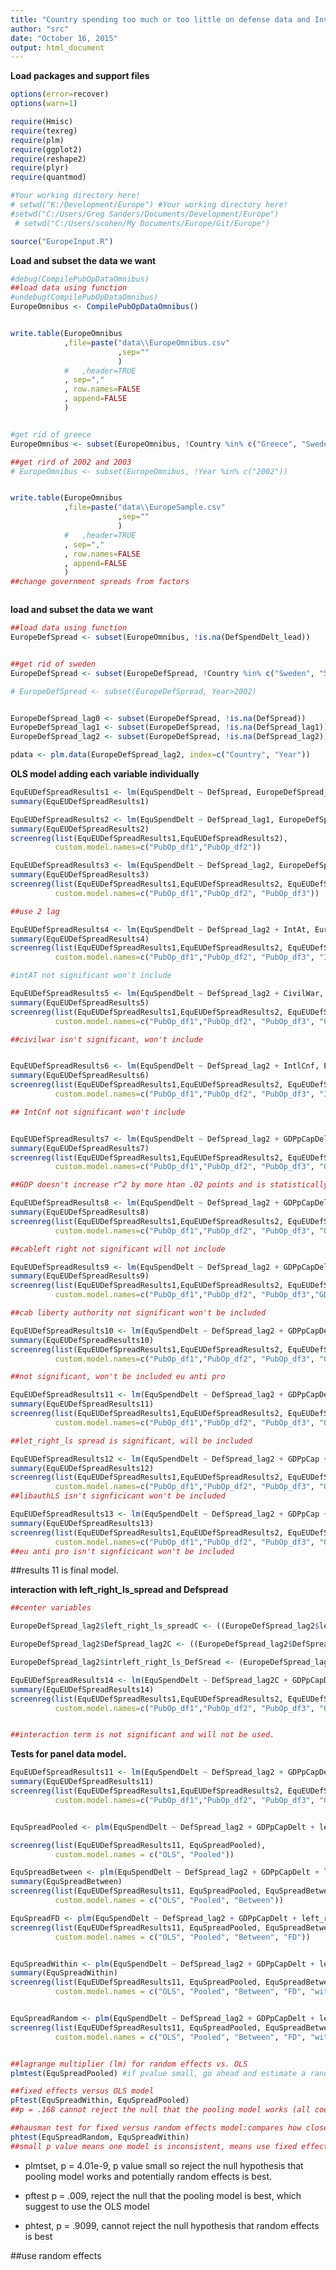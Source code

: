 ```yaml
---
title: "Country spending too much or too little on defense data and Investment spending"
author: "src"
date: "October 16, 2015"
output: html_document
---
```


**Load packages and support files**
```r
options(error=recover)
options(warn=1)

require(Hmisc)
require(texreg)
require(plm)
require(ggplot2)
require(reshape2)
require(plyr)
require(quantmod)

#Your working directory here!
# setwd("K:/Development/Europe") #Your working directory here!
#setwd("C:/Users/Greg Sanders/Documents/Development/Europe")
 # setwd("C:/Users/scohen/My Documents/Europe/Git/Europe")

source("EuropeInput.R")

```


**Load and subset the data we want**
```r


#debug(CompilePubOpDataOmnibus)
##load data using function
#undebug(CompilePubOpDataOmnibus)
EuropeOmnibus <- CompilePubOpDataOmnibus()


write.table(EuropeOmnibus
            ,file=paste("data\\EuropeOmnibus.csv"
                        ,sep=""
                        )
            #   ,header=TRUE
            , sep=","
            , row.names=FALSE
            , append=FALSE
            )


#get rid of greece
EuropeOmnibus <- subset(EuropeOmnibus, !Country %in% c("Greece", "Sweden","Russia","United States"))

##get rird of 2002 and 2003
# EuropeOmnibus <- subset(EuropeOmnibus, !Year %in% c("2002"))


write.table(EuropeOmnibus
            ,file=paste("data\\EuropeSample.csv"
                        ,sep=""
                        )
            #   ,header=TRUE
            , sep=","
            , row.names=FALSE
            , append=FALSE
            )
##change government spreads from factors



```


**load and subset the data we want**
```r

##load data using function
EuropeDefSpread <- subset(EuropeOmnibus, !is.na(DefSpendDelt_lead))


##get rid of sweden
EuropeDefSpread <- subset(EuropeDefSpread, !Country %in% c("Sweden", "Serbia", "Bulgaria", "Romania"))

# EuropeDefSpread <- subset(EuropeDefSpread, Year>2002)


EuropeDefSpread_lag0 <- subset(EuropeDefSpread, !is.na(DefSpread))
EuropeDefSpread_lag1 <- subset(EuropeDefSpread, !is.na(DefSpread_lag1))
EuropeDefSpread_lag2 <- subset(EuropeDefSpread, !is.na(DefSpread_lag2))

pdata <- plm.data(EuropeDefSpread_lag2, index=c("Country", "Year"))


```


**OLS model adding each variable individually**
```r
EquEUDefSpreadResults1 <- lm(EquSpendDelt ~ DefSpread, EuropeDefSpread_lag0) 
summary(EquEUDefSpreadResults1)

EquEUDefSpreadResults2 <- lm(EquSpendDelt ~ DefSpread_lag1, EuropeDefSpread_lag1) 
summary(EquEUDefSpreadResults2)
screenreg(list(EquEUDefSpreadResults1,EquEUDefSpreadResults2),
          custom.model.names=c("PubOp_df1","PubOp_df2"))

EquEUDefSpreadResults3 <- lm(EquSpendDelt ~ DefSpread_lag2, EuropeDefSpread_lag2) 
summary(EquEUDefSpreadResults3)
screenreg(list(EquEUDefSpreadResults1,EquEUDefSpreadResults2, EquEUDefSpreadResults3),
          custom.model.names=c("PubOp_df1","PubOp_df2", "PubOp_df3"))

##use 2 lag

EquEUDefSpreadResults4 <- lm(EquSpendDelt ~ DefSpread_lag2 + IntAt, EuropeDefSpread_lag2) 
summary(EquEUDefSpreadResults4)
screenreg(list(EquEUDefSpreadResults1,EquEUDefSpreadResults2, EquEUDefSpreadResults3, EquEUDefSpreadResults4),
          custom.model.names=c("PubOp_df1","PubOp_df2", "PubOp_df3", "IntAt"))

#intAT not significant won't include

EquEUDefSpreadResults5 <- lm(EquSpendDelt ~ DefSpread_lag2 + CivilWar, EuropeDefSpread_lag2) 
summary(EquEUDefSpreadResults5)
screenreg(list(EquEUDefSpreadResults1,EquEUDefSpreadResults2, EquEUDefSpreadResults3, EquEUDefSpreadResults5),
          custom.model.names=c("PubOp_df1","PubOp_df2", "PubOp_df3", "CivilWar"))

##civilwar isn't significant, won't include


EquEUDefSpreadResults6 <- lm(EquSpendDelt ~ DefSpread_lag2 + IntlCnf, EuropeDefSpread_lag2) 
summary(EquEUDefSpreadResults6)
screenreg(list(EquEUDefSpreadResults1,EquEUDefSpreadResults2, EquEUDefSpreadResults3, EquEUDefSpreadResults6),
          custom.model.names=c("PubOp_df1","PubOp_df2", "PubOp_df3", "IntCnf"))

## IntCnf not significant won't include


EquEUDefSpreadResults7 <- lm(EquSpendDelt ~ DefSpread_lag2 + GDPpCapDelt, EuropeDefSpread_lag2) 
summary(EquEUDefSpreadResults7)
screenreg(list(EquEUDefSpreadResults1,EquEUDefSpreadResults2, EquEUDefSpreadResults3, EquEUDefSpreadResults7),
          custom.model.names=c("PubOp_df1","PubOp_df2", "PubOp_df3", "GDPpc"))
```


```r
##GDP doesn't increase r^2 by more htan .02 points and is statistically significant, will be includee 

EquEUDefSpreadResults8 <- lm(EquSpendDelt ~ DefSpread_lag2 + GDPpCapDelt + Cab_left_right, EuropeDefSpread_lag2) 
summary(EquEUDefSpreadResults8)
screenreg(list(EquEUDefSpreadResults1,EquEUDefSpreadResults2, EquEUDefSpreadResults3, EquEUDefSpreadResults7, EquEUDefSpreadResults8),
          custom.model.names=c("PubOp_df1","PubOp_df2", "PubOp_df3", "GDPpCap", "Cableftright"))
```

```r
##cableft right not significant will not include

EquEUDefSpreadResults9 <- lm(EquSpendDelt ~ DefSpread_lag2 + GDPpCapDelt + Cab_liberty_authority, EuropeDefSpread_lag2) 
summary(EquEUDefSpreadResults9)
screenreg(list(EquEUDefSpreadResults1,EquEUDefSpreadResults2, EquEUDefSpreadResults3, EquEUDefSpreadResults7, EquEUDefSpreadResults9),
          custom.model.names=c("PubOp_df1","PubOp_df2", "PubOp_df3","GDPpCapDelt", "lib_authority"))

##cab liberty authority not significant won't be included

EquEUDefSpreadResults10 <- lm(EquSpendDelt ~ DefSpread_lag2 + GDPpCapDelt + Cab_eu_anti_pro, EuropeDefSpread_lag2) 
summary(EquEUDefSpreadResults10)
screenreg(list(EquEUDefSpreadResults1,EquEUDefSpreadResults2, EquEUDefSpreadResults3, EquEUDefSpreadResults7, EquEUDefSpreadResults10),
          custom.model.names=c("PubOp_df1","PubOp_df2", "PubOp_df3", "GDPpCap", "euAntiPro"))

##not significant, won't be included eu anti pro

EquEUDefSpreadResults11 <- lm(EquSpendDelt ~ DefSpread_lag2 + GDPpCapDelt + left_right_ls_spread, EuropeDefSpread_lag2) 
summary(EquEUDefSpreadResults11)
screenreg(list(EquEUDefSpreadResults1,EquEUDefSpreadResults2, EquEUDefSpreadResults3, EquEUDefSpreadResults7, EquEUDefSpreadResults11),
          custom.model.names=c("PubOp_df1","PubOp_df2", "PubOp_df3", "GDP", "leftrightLS"))

##let_right_ls spread is significant, will be included 

EquEUDefSpreadResults12 <- lm(EquSpendDelt ~ DefSpread_lag2 + GDPpCap + left_right_ls_spread + liberty_authority_ls_spread, EuropeDefSpread_lag2) 
summary(EquEUDefSpreadResults12)
screenreg(list(EquEUDefSpreadResults1,EquEUDefSpreadResults2, EquEUDefSpreadResults3, EquEUDefSpreadResults7, EquEUDefSpreadResults11, EquEUDefSpreadResults12),
          custom.model.names=c("PubOp_df1","PubOp_df2", "PubOp_df3", "GDP", "leftrightLS", "libauthLS"))
##libauthLS isn't signficicant won't be included

EquEUDefSpreadResults13 <- lm(EquSpendDelt ~ DefSpread_lag2 + GDPpCap + left_right_ls_spread + eu_anti_pro_ls_spread, EuropeDefSpread_lag2) 
summary(EquEUDefSpreadResults13)
screenreg(list(EquEUDefSpreadResults1,EquEUDefSpreadResults2, EquEUDefSpreadResults3, EquEUDefSpreadResults7, EquEUDefSpreadResults11, EquEUDefSpreadResults13),
          custom.model.names=c("PubOp_df1","PubOp_df2", "PubOp_df3", "GDP", "leftrightLS", "euantiproLS"))
##eu anti pro isn't signficicant won't be included

```

##results 11 is final model. 

**interaction with left_right_ls_spread and Defspread**
``` r

##center variables

EuropeDefSpread_lag2$left_right_ls_spreadC <- ((EuropeDefSpread_lag2$left_right_ls_spread) - mean(EuropeDefSpread_lag2$left_right_ls_spread))

EuropeDefSpread_lag2$DefSpread_lag2C <- ((EuropeDefSpread_lag2$DefSpread_lag2) - mean(EuropeDefSpread_lag2$DefSpread_lag2))

EuropeDefSpread_lag2$intrleft_right_ls_DefSread <- (EuropeDefSpread_lag2$DefSpread_lag2C * EuropeDefSpread_lag2$left_right_ls_spreadC)

EquEUDefSpreadResults14 <- lm(EquSpendDelt ~ DefSpread_lag2C + GDPpCapDelt + left_right_ls_spreadC + intrleft_right_ls_DefSread, EuropeDefSpread_lag2) 
summary(EquEUDefSpreadResults14)
screenreg(list(EquEUDefSpreadResults1,EquEUDefSpreadResults2, EquEUDefSpreadResults3, EquEUDefSpreadResults7, EquEUDefSpreadResults11, EquEUDefSpreadResults14),
          custom.model.names=c("PubOp_df1","PubOp_df2", "PubOp_df3", "GdP", "leftrightLS", "interaction"))


##interaction term is not significant and will not be used. 

```

**Tests for panel data model.**

``` r

EquEUDefSpreadResults11 <- lm(EquSpendDelt ~ DefSpread_lag2 + GDPpCapDelt + left_right_ls_spread, EuropeDefSpread_lag2) 
summary(EquEUDefSpreadResults11)
screenreg(list(EquEUDefSpreadResults1,EquEUDefSpreadResults2, EquEUDefSpreadResults3, EquEUDefSpreadResults7, EquEUDefSpreadResults11),
          custom.model.names=c("PubOp_df1","PubOp_df2", "PubOp_df3", "GDP", "leftrightLS"))


EquSpreadPooled <- plm(EquSpendDelt ~ DefSpread_lag2 + GDPpCapDelt + left_right_ls_spread, data = pdata, model = "pooling")

screenreg(list(EquEUDefSpreadResults11, EquSpreadPooled),
          custom.model.names = c("OLS", "Pooled"))

EquSpreadBetween <- plm(EquSpendDelt ~ DefSpread_lag2 + GDPpCapDelt + left_right_ls_spread, data = pdata, model = "between")
summary(EquSpreadBetween)
screenreg(list(EquEUDefSpreadResults11, EquSpreadPooled, EquSpreadBetween),
          custom.model.names = c("OLS", "Pooled", "Between"))

EquSpreadFD <- plm(EquSpendDelt ~ DefSpread_lag2 + GDPpCapDelt + left_right_ls_spread, data = pdata, model = "fd") ##when variables don't vary from one year to the next, the variable is dropped because the first difference takes difference of the model averaged over time from the original model and for these variables the value would be 0.
screenreg(list(EquEUDefSpreadResults11, EquSpreadPooled, EquSpreadBetween, EquSpreadFD),
          custom.model.names = c("OLS", "Pooled", "Between", "FD"))


EquSpreadWithin <- plm(EquSpendDelt ~ DefSpread_lag2 + GDPpCapDelt + left_right_ls_spread, data =  pdata, model = "within")
summary(EquSpreadWithin)
screenreg(list(EquEUDefSpreadResults11, EquSpreadPooled, EquSpreadBetween, EquSpreadFD, EquSpreadWithin),
          custom.model.names = c("OLS", "Pooled", "Between", "FD", "within"))


EquSpreadRandom <- plm(EquSpendDelt ~ DefSpread_lag2 + GDPpCapDelt + left_right_ls_spread, data = pdata, model = "random")
screenreg(list(EquEUDefSpreadResults11, EquSpreadPooled, EquSpreadBetween, EquSpreadFD, EquSpreadWithin, EquSpreadRandom),
          custom.model.names = c("OLS", "Pooled", "Between", "FD", "within", "Random"))


##lagrange multiplier (lm) for random effects vs. OLS
plmtest(EquSpreadPooled) #if pvalue small, go ahead and estimate a random effects model. "alternative hypothesis, significant effects"

##fixed effects versus OLS model
pFtest(EquSpreadWithin, EquSpreadPooled)
##p = .168 cannot reject the null that the pooling model works (all coefficients for each country should be the same ever year) if p value low, supports the within model(accept alternative hypothesis: significant effects)

##hausman test for fixed versus random effects model:compares how close the coefficients of the model are:
phtest(EquSpreadRandom, EquSpreadWithin)
##small p value means one model is inconsistent, means use fixed effects model b/c that gives you consistent estimates.
```

- plmtset, p = 4.01e-9, p value small so reject the null hypothesis that pooling model works and potentially random effects is best. 

- pftest p = .009, reject the null that the pooling model is best, which suggest to use the OLS model

- phtest, p = .9099, cannot reject the null hypothesis that random effects is best

##use random effects
